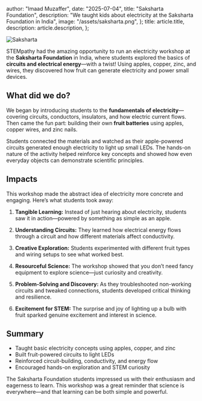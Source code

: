   author: "Imaad Muzaffer",
  date: "2025-07-04",
  title: "Saksharta Foundation",
  description:
    "We taught kids about electricity at the Saksharta Foundation in India",
  image: "/assets/saksharta.png",
};
  title: article.title,
  description: article.description,
};


![Saksharta](/assets/saksharta.png)

STEMpathy had the amazing opportunity to run an electricity workshop at the **Saksharta Foundation** in India, where students explored the basics of **circuits and electrical energy**—with a twist! Using apples, copper, zinc, and wires, they discovered how fruit can generate electricity and power small devices.

## What did we do?

We began by introducing students to the **fundamentals of electricity**—covering circuits, conductors, insulators, and how electric current flows. Then came the fun part: building their own **fruit batteries** using apples, copper wires, and zinc nails.

Students connected the materials and watched as their apple-powered circuits generated enough electricity to light up small LEDs. The hands-on nature of the activity helped reinforce key concepts and showed how even everyday objects can demonstrate scientific principles.

## Impacts

This workshop made the abstract idea of electricity more concrete and engaging. Here’s what students took away:

1. **Tangible Learning:** Instead of just hearing about electricity, students saw it in action—powered by something as simple as an apple.

2. **Understanding Circuits:** They learned how electrical energy flows through a circuit and how different materials affect conductivity.

3. **Creative Exploration:** Students experimented with different fruit types and wiring setups to see what worked best.

4. **Resourceful Science:** The workshop showed that you don’t need fancy equipment to explore science—just curiosity and creativity.

5. **Problem-Solving and Discovery:** As they troubleshooted non-working circuits and tweaked connections, students developed critical thinking and resilience.

6. **Excitement for STEM:** The surprise and joy of lighting up a bulb with fruit sparked genuine excitement and interest in science.

## Summary

* Taught basic electricity concepts using apples, copper, and zinc
* Built fruit-powered circuits to light LEDs
* Reinforced circuit-building, conductivity, and energy flow
* Encouraged hands-on exploration and STEM curiosity

The Saksharta Foundation students impressed us with their enthusiasm and eagerness to learn. This workshop was a great reminder that science is everywhere—and that learning can be both simple and powerful.
